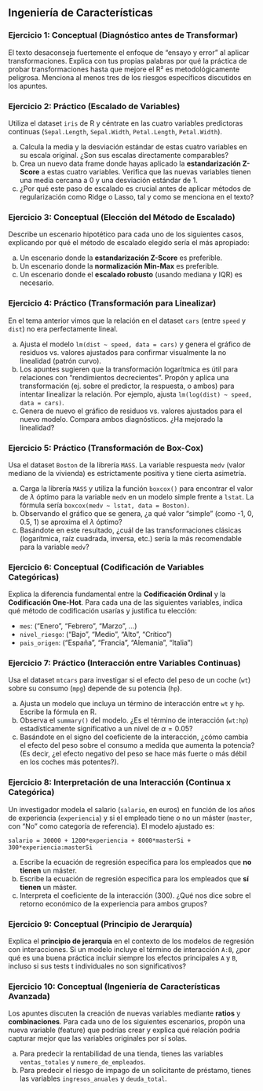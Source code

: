 <!-- ---
title: "Ejercicios: Ingeniería de Características"
subtitle: "Modelos Estadísticos de Predicción"
author: "Víctor Aceña Gil - Isaac Martín de Diego"
date: today
format: 
  html:
    toc: true
    toc-depth: 3
    code-fold: false
    theme: cosmo
execute:
  warning: false
  message: false
--- -->

## **Ingeniería de Características**

### Ejercicio 1: Conceptual (Diagnóstico antes de Transformar)

El texto desaconseja fuertemente el enfoque de "ensayo y error" al aplicar transformaciones. Explica con tus propias palabras por qué la práctica de probar transformaciones hasta que mejore el R² es metodológicamente peligrosa. Menciona al menos tres de los riesgos específicos discutidos en los apuntes.



### Ejercicio 2: Práctico (Escalado de Variables)

Utiliza el dataset `iris` de R y céntrate en las cuatro variables predictoras continuas (`Sepal.Length`, `Sepal.Width`, `Petal.Length`, `Petal.Width`).

a) Calcula la media y la desviación estándar de estas cuatro variables en su escala original. ¿Son sus escalas directamente comparables?
b) Crea un nuevo data frame donde hayas aplicado la **estandarización Z-Score** a estas cuatro variables. Verifica que las nuevas variables tienen una media cercana a 0 y una desviación estándar de 1.
c) ¿Por qué este paso de escalado es crucial antes de aplicar métodos de regularización como Ridge o Lasso, tal y como se menciona en el texto?



### Ejercicio 3: Conceptual (Elección del Método de Escalado)

Describe un escenario hipotético para cada uno de los siguientes casos, explicando por qué el método de escalado elegido sería el más apropiado:

a) Un escenario donde la **estandarización Z-Score** es preferible.
b) Un escenario donde la **normalización Min-Max** es preferible.
c) Un escenario donde el **escalado robusto** (usando mediana y IQR) es necesario.



### Ejercicio 4: Práctico (Transformación para Linealizar)

En el tema anterior vimos que la relación en el dataset `cars` (entre `speed` y `dist`) no era perfectamente lineal.

a) Ajusta el modelo `lm(dist ~ speed, data = cars)` y genera el gráfico de residuos vs. valores ajustados para confirmar visualmente la no linealidad (patrón curvo).
b) Los apuntes sugieren que la transformación logarítmica es útil para relaciones con "rendimientos decrecientes". Propón y aplica una transformación (ej. sobre el predictor, la respuesta, o ambos) para intentar linealizar la relación. Por ejemplo, ajusta `lm(log(dist) ~ speed, data = cars)`.
c) Genera de nuevo el gráfico de residuos vs. valores ajustados para el nuevo modelo. Compara ambos diagnósticos. ¿Ha mejorado la linealidad?



### Ejercicio 5: Práctico (Transformación de Box-Cox)

Usa el dataset `Boston` de la librería `MASS`. La variable respuesta `medv` (valor mediano de la vivienda) es estrictamente positiva y tiene cierta asimetría.

a) Carga la librería `MASS` y utiliza la función `boxcox()` para encontrar el valor de $\lambda$ óptimo para la variable `medv` en un modelo simple frente a `lstat`. La fórmula sería `boxcox(medv ~ lstat, data = Boston)`.
b) Observando el gráfico que se genera, ¿a qué valor "simple" (como -1, 0, 0.5, 1) se aproxima el $\lambda$ óptimo?
c) Basándote en este resultado, ¿cuál de las transformaciones clásicas (logarítmica, raíz cuadrada, inversa, etc.) sería la más recomendable para la variable `medv`?



### Ejercicio 6: Conceptual (Codificación de Variables Categóricas)

Explica la diferencia fundamental entre la **Codificación Ordinal** y la **Codificación One-Hot**. Para cada una de las siguientes variables, indica qué método de codificación usarías y justifica tu elección:

- `mes`: ("Enero", "Febrero", "Marzo", ...)
- `nivel_riesgo`: ("Bajo", "Medio", "Alto", "Crítico")
- `pais_origen`: ("España", "Francia", "Alemania", "Italia")



### Ejercicio 7: Práctico (Interacción entre Variables Continuas)

Usa el dataset `mtcars` para investigar si el efecto del peso de un coche (`wt`) sobre su consumo (`mpg`) depende de su potencia (`hp`).

a) Ajusta un modelo que incluya un término de interacción entre `wt` y `hp`. Escribe la fórmula en R.
b) Observa el `summary()` del modelo. ¿Es el término de interacción (`wt:hp`) estadísticamente significativo a un nivel de $\alpha = 0.05$?
c) Basándote en el signo del coeficiente de la interacción, ¿cómo cambia el efecto del peso sobre el consumo a medida que aumenta la potencia? (Es decir, ¿el efecto negativo del peso se hace más fuerte o más débil en los coches más potentes?).



### Ejercicio 8: Interpretación de una Interacción (Continua x Categórica)

Un investigador modela el salario (`salario`, en euros) en función de los años de experiencia (`experiencia`) y si el empleado tiene o no un máster (`master`, con "No" como categoría de referencia). El modelo ajustado es:

`salario = 30000 + 1200*experiencia + 8000*masterSi + 300*experiencia:masterSi`

a) Escribe la ecuación de regresión específica para los empleados que **no tienen** un máster.
b) Escribe la ecuación de regresión específica para los empleados que **sí tienen** un máster.
c) Interpreta el coeficiente de la interacción (300). ¿Qué nos dice sobre el retorno económico de la experiencia para ambos grupos?



### Ejercicio 9: Conceptual (Principio de Jerarquía)

Explica el **principio de jerarquía** en el contexto de los modelos de regresión con interacciones. Si un modelo incluye el término de interacción `A:B`, ¿por qué es una buena práctica incluir siempre los efectos principales `A` y `B`, incluso si sus tests t individuales no son significativos?



### Ejercicio 10: Conceptual (Ingeniería de Características Avanzada)

Los apuntes discuten la creación de nuevas variables mediante **ratios** y **combinaciones**. Para cada uno de los siguientes escenarios, propón una nueva variable (feature) que podrías crear y explica qué relación podría capturar mejor que las variables originales por sí solas.

a) Para predecir la rentabilidad de una tienda, tienes las variables `ventas_totales` y `numero_de_empleados`.
b) Para predecir el riesgo de impago de un solicitante de préstamo, tienes las variables `ingresos_anuales` y `deuda_total`.
